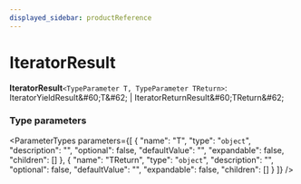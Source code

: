 ```yaml
---
displayed_sidebar: productReference
---
```



# IteratorResult

 **IteratorResult**`<TypeParameter T, TypeParameter TReturn>`: IteratorYieldResult\&#60;T\&#62; \| IteratorReturnResult\&#60;TReturn\&#62;

### Type parameters

<ParameterTypes parameters={[
  {
    "name": "T",
    "type": "`object`",
    "description": "",
    "optional": false,
    "defaultValue": "",
    "expandable": false,
    "children": []
  },
  {
    "name": "TReturn",
    "type": "`object`",
    "description": "",
    "optional": false,
    "defaultValue": "",
    "expandable": false,
    "children": []
  }
]} />
